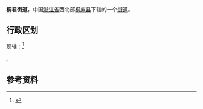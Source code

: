 {{中国乡级行政区
|景观照片文件名       = 
|景观照片描述         = 
}}
'''桐君街道'''，中国[[浙江省|浙江省]]西北部[[桐庐县|桐庐县]]下辖的一个[[街道_(行政区划)|街道]]。

==行政区划==
现辖：<ref>{{PRC admin/ref sgc|33/01/22/003/000}}</ref>

{{PRC admin/children|33/01/22/003/000}}。

==参考资料==
{{reflist}}

{{PRC admin/navcat|33/01/22/003/000}}
